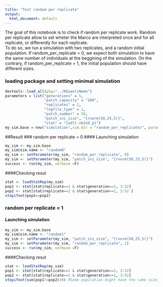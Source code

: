 ```yaml
---
title: "Test random per replicate"
output:
  html_document: default
---
```

The goal of this notebook is to check if random per replicate work. Random per replicate allow to set wheter the Marco are interpreted once and for all replicate, or differently for each replicate.   
To do so, we run a simulation with two replicates, and a random initial population. If random_per_replicate = 0, we expect both simulation to have the same number of individuals at the beggining of the simulation. On the contrary, if random_per_replicate = 1, the initial population should have different sizes. 

### loading package and setting minimal simulation
```r
devtools::load_all(pkg="../RQuantiNemo")
parameters = list("generations" = 5,
                  "patch_capacity" = "100",
                  "replicates" = 2,
                  "logfile_type" = 1,
                  "patch_number" = 50,
                  "patch_ini_size", "{rnorm(50,25,5)}",
                  "stat" = "{adlt.nbInd_p}")
my_sim.base = new("simulation",sim.dir = "random_per_replicate/", parameters = parameters)
```

##Result
### random per replicate = 0
#### Launching simulation
```r
my_sim <- my_sim.base
my_sim@sim.name <- "random0"
my_sim <- setParameter(my_sim, "random_per_replicate", 0)
my_sim <- setParameter(my_sim, "patch_ini_size", "{rnorm(50,25,5)}")
success <- run(my_sim, verbose =F)
```
####Checking resut
```r
stat <- loadStatRep(my_sim)
pop1 <- stat[stat$replicate==1 & stat$generation==1, 3:52]
pop2 <- stat[stat$replicate==2 & stat$generation==1, 3:52 ]
stopifnot(pop1==pop2)
```

### random per replicate = 1
#### Launching simulation
```r
my_sim <- my_sim.base
my_sim@sim.name <- "random1"
my_sim <- setParameter(my_sim, "patch_ini_size", "{rnorm(50,25,5)}")
my_sim <- setParameter(my_sim, "random_per_replicate", 1)
success <- run(my_sim, verbose =F)
```
####Checking resut
```r
stat <- loadStatRep(my_sim)
pop1 <- stat[stat$replicate==1 & stat$generation==1, 3:52]
pop2 <- stat[stat$replicate==2 & stat$generation==1, 3:52]
stopifnot(sum(pop1!=pop2)>0) #Some population might have the same size, but not all of them, so the sum should be much larger than 0. 
```